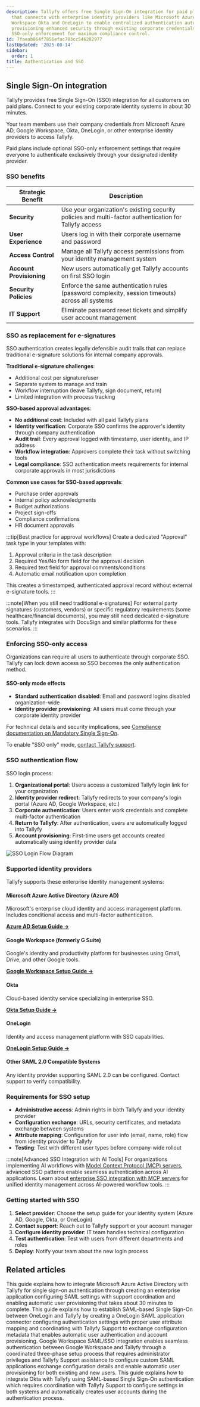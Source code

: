 ```yaml
---
description: Tallyfy offers free Single Sign-On integration for paid plan customers
  that connects with enterprise identity providers like Microsoft Azure AD Google
  Workspace Okta and OneLogin to enable centralized authentication automated account
  provisioning enhanced security through existing corporate credentials and optional
  SSO-only enforcement for maximum compliance control.
id: 7faeab864f7856efac783cc546282977
lastUpdated: '2025-08-14'
sidebar:
  order: 1
title: Authentication and SSO
---
```


## Single Sign-On integration

Tallyfy provides free Single Sign-On (SSO) integration for all customers on paid plans. Connect to your existing corporate identity systems in about 30 minutes.

Your team members use their company credentials from Microsoft Azure AD, Google Workspace, Okta, OneLogin, or other enterprise identity providers to access Tallyfy.

Paid plans include optional SSO-only enforcement settings that require everyone to authenticate exclusively through your designated identity provider.

### SSO benefits

| Strategic Benefit      | Description                                                            |
|------------------------|------------------------------------------------------------------------|
| **Security**  | Use your organization's existing security policies and multi-factor authentication for Tallyfy access |
| **User Experience** | Users log in with their corporate username and password |
| **Access Control** | Manage all Tallyfy access permissions from your identity management system |
| **Account Provisioning** | New users automatically get Tallyfy accounts on first SSO login |
| **Security Policies** | Enforce the same authentication rules (password complexity, session timeouts) across all systems |
| **IT Support** | Eliminate password reset tickets and simplify user account management |

### SSO as replacement for e-signatures

SSO authentication creates legally defensible audit trails that can replace traditional e-signature solutions for internal company approvals.

**Traditional e-signature challenges**:
- Additional cost per signature/user
- Separate system to manage and train
- Workflow interruption (leave Tallyfy, sign document, return)
- Limited integration with process tracking

**SSO-based approval advantages**:
- **No additional cost**: Included with all paid Tallyfy plans
- **Identity verification**: Corporate SSO confirms the approver's identity through company authentication
- **Audit trail**: Every approval logged with timestamp, user identity, and IP address
- **Workflow integration**: Approvers complete their task without switching tools
- **Legal compliance**: SSO authentication meets requirements for internal corporate approvals in most jurisdictions

**Common use cases for SSO-based approvals**:
- Purchase order approvals
- Internal policy acknowledgments
- Budget authorizations
- Project sign-offs
- Compliance confirmations
- HR document approvals

:::tip[Best practice for approval workflows]
Create a dedicated "Approval" task type in your templates with:
1. Approval criteria in the task description
2. Required Yes/No form field for the approval decision
3. Required text field for approval comments/conditions
4. Automatic email notification upon completion

This creates a timestamped, authenticated approval record without external e-signature tools.
:::

:::note[When you still need traditional e-signatures]
For external party signatures (customers, vendors) or specific regulatory requirements (some healthcare/financial documents), you may still need dedicated e-signature tools. Tallyfy integrates with DocuSign and similar platforms for these scenarios.
:::

### Enforcing SSO-only access

Organizations can require all users to authenticate through corporate SSO. Tallyfy can lock down access so SSO becomes the only authentication method.

#### SSO-only mode effects
*   **Standard authentication disabled**: Email and password logins disabled organization-wide
*   **Identity provider provisioning**: All users must come through your corporate identity provider

For technical details and security implications, see [Compliance documentation on Mandatory Single Sign-On](/products/pro/compliance/#mandatory-single-sign-on-sso).

To enable "SSO only" mode, [contact Tallyfy support](/products/pro/miscellaneous/support/how-can-i-contact-tallyfys-support-team/).

### SSO authentication flow

SSO login process:

1. **Organizational portal**: Users access a customized Tallyfy login link for your organization
2. **Identity provider redirect**: Tallyfy redirects to your company's login portal (Azure AD, Google Workspace, etc.)
3. **Corporate authentication**: Users enter work credentials and complete multi-factor authentication
4. **Return to Tallyfy**: After authentication, users are automatically logged into Tallyfy
5. **Account provisioning**: First-time users get accounts created automatically using identity provider data

![SSO Login Flow Diagram](https://screenshots.tallyfy.com/tallyfy-sso-flow.png)

### Supported identity providers

Tallyfy supports these enterprise identity management systems:

#### Microsoft Azure Active Directory (Azure AD)
Microsoft's enterprise cloud identity and access management platform. Includes conditional access and multi-factor authentication.

[**Azure AD Setup Guide →**](/products/pro/integrations/authentication/how-to-integrate-azure-ad-samlsso-with-tallyfy/)

#### Google Workspace (formerly G Suite)
Google's identity and productivity platform for businesses using Gmail, Drive, and other Google tools.

[**Google Workspace Setup Guide →**](/products/pro/integrations/authentication/how-to-integrate-google-suite-samlsso-with-tallyfy/)

#### Okta
Cloud-based identity service specializing in enterprise SSO.

[**Okta Setup Guide →**](/products/pro/integrations/authentication/how-to-integrate-okta-samlsso-with-tallyfy/)

#### OneLogin
Identity and access management platform with SSO capabilities.

[**OneLogin Setup Guide →**](/products/pro/integrations/authentication/how-to-integrate-onelogin-samlsso-with-tallyfy/)

#### Other SAML 2.0 Compatible Systems
Any identity provider supporting SAML 2.0 can be configured. Contact support to verify compatibility.

### Requirements for SSO setup

- **Administrative access**: Admin rights in both Tallyfy and your identity provider
- **Configuration exchange**: URLs, security certificates, and metadata exchange between systems
- **Attribute mapping**: Configuration for user info (email, name, role) flow from identity provider to Tallyfy
- **Testing**: Test with different user types before company-wide rollout

:::note[Advanced SSO Integration with AI Tools]
For organizations implementing AI workflows with [Model Context Protocol (MCP) servers](/products/pro/integrations/mcp-server/), advanced SSO patterns enable seamless authentication across AI applications. Learn about [enterprise SSO integration with MCP servers](/products/pro/integrations/mcp-server/sso-authentication/) for unified identity management across AI-powered workflow tools.
:::

### Getting started with SSO

1. **Select provider**: Choose the setup guide for your identity system (Azure AD, Google, Okta, or OneLogin)
2. **Contact support**: Reach out to Tallyfy support or your account manager
3. **Configure identity provider**: IT team handles technical configuration
4. **Test authentication**: Test with users from different departments and roles
5. **Deploy**: Notify your team about the new login process


<PageTree />


## Related articles
<CardGrid>
<LinkTitleCard header="<b>Authentication > Integrate Azure AD with Tallyfy</b>" href="/products/pro/integrations/authentication/how-to-integrate-azure-ad-samlsso-with-tallyfy/" > This guide explains how to integrate Microsoft Azure Active Directory with Tallyfy for single sign-on authentication through creating an enterprise application configuring SAML settings with support coordination and enabling automatic user provisioning that takes about 30 minutes to complete. </LinkTitleCard>
<LinkTitleCard header="<b>Authentication > Integrate OneLogin</b>" href="/products/pro/integrations/authentication/how-to-integrate-onelogin-samlsso-with-tallyfy/" > This guide explains how to establish SAML-based Single Sign-On between OneLogin and Tallyfy by creating a OneLogin SAML application connector configuring authentication settings with proper user attribute mapping and coordinating with Tallyfy Support to exchange configuration metadata that enables automatic user authentication and account provisioning. </LinkTitleCard>
<LinkTitleCard header="<b>Authentication > Integrate Google Suite</b>" href="/products/pro/integrations/authentication/how-to-integrate-google-suite-samlsso-with-tallyfy/" > Google Workspace SAML/SSO integration enables seamless authentication between Google Workspace and Tallyfy through a coordinated three-phase setup process that requires administrator privileges and Tallyfy Support assistance to configure custom SAML applications exchange configuration details and enable automatic user provisioning for both existing and new users. </LinkTitleCard>
<LinkTitleCard header="<b>Authentication > Integrate Okta SAML/SSO with Tallyfy</b>" href="/products/pro/integrations/authentication/how-to-integrate-okta-samlsso-with-tallyfy/" > This guide explains how to integrate Okta with Tallyfy using SAML-based Single Sign-On authentication which requires coordination with Tallyfy Support to configure settings in both systems and automatically creates user accounts during the authentication process. </LinkTitleCard>
</CardGrid>